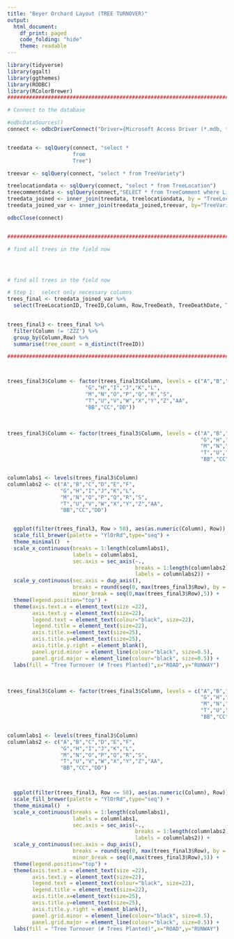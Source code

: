 ---
title: "Beyer Orchard Layout (TREE TURNOVER)"
output:
  html_document:
    df_print: paged
    code_folding: "hide"
    theme: readable
---


```{r message=FALSE, warning=FALSE}
library(tidyverse)
library(ggalt)
library(ggthemes)
library(RODBC)
library(RColorBrewer)
#########################################################################

# Connect to the database

#odbcDataSources()
connect <- odbcDriverConnect("Driver={Microsoft Access Driver (*.mdb, *.accdb)};DBQ=D:/Users/Dr Roger Beyer/Desktop/CHESTNUTS/access_database/BeyerFarm.accdb")


treedata <- sqlQuery(connect, "select *
                     from 
                     Tree")

treevar <- sqlQuery(connect, "select * from TreeVariety")

treelocationdata <- sqlQuery(connect, "select * from TreeLocation")
treecommentdata <- sqlQuery(connect,"SELECT * from TreeComment where Line = 1")
treedata_joined <- inner_join(treedata, treelocationdata, by = "TreeLocationID")
treedata_joined_var <- inner_join(treedata_joined,treevar, by="TreeVarietyID")

odbcClose(connect)


#########################################################################

# find all trees in the field now




# find all trees in the field now

# Step 1:  select only necessary columns
trees_final <- treedata_joined_var %>%
  select(TreeLocationID, TreeID,Column, Row,TreeDeath, TreeDeathDate, TreePlantDate,TreeVarietyName,Pollinator,Transplant)
  

trees_final3 <- trees_final %>%
  filter(Column != 'ZZZ') %>%
  group_by(Column,Row) %>%
  summarise(tree_count = n_distinct(TreeID))

#########################################################################



trees_final3$Column <- factor(trees_final3$Column, levels = c("A","B","C","D","E","F",
                         "G","H","I","J","K","L",
                         "M","N","O","P","Q","R","S",
                         "T","U","V","W","X","Y","Z","AA",
                         "BB","CC","DD"))
```



<br>


```{r message=FALSE,warning=FALSE, fig.align="center", fig.width=18, fig.height=24}

trees_final3$Column <- factor(trees_final3$Column, levels = c("A","B","C","D","E","F",
                                                              "G","H","I","J","K","L",
                                                              "M","N","O","P","Q","R","S",
                                                              "T","U","V","W","X","Y","Z","AA",
                                                              "BB","CC","DD"))


columnlabs1 <- levels(trees_final3$Column)
columnlabs2 <- c("A","B","C","D","E","F",
                 "G","H","I","J","K","L",
                 "M","N","O","P","Q","R","S",
                 "T","U","V","W","X","Y","Z","AA",
                 "BB","CC","DD")


  ggplot(filter(trees_final3, Row > 58), aes(as.numeric(Column), Row)) + geom_tile(aes(fill = as.factor(tree_count)),colour = "white",size=2.2) +
  scale_fill_brewer(palette = "YlOrRd",type="seq") + 
  theme_minimal()  +
  scale_x_continuous(breaks = 1:length(columnlabs1),
                     labels = columnlabs1,
                     sec.axis = sec_axis(~.,
                                         breaks = 1:length(columnlabs2),
                                         labels = columnlabs2)) + 
  scale_y_continuous(sec.axis = dup_axis(),
                     breaks = round(seq(0, max(trees_final3$Row), by = 5),1),
                     minor_break = seq(0,max(trees_final3$Row),5)) + 
  theme(legend.position="top") +
  theme(axis.text.x = element_text(size =22),
        axis.text.y = element_text(size=22),
        legend.text = element_text(colour="black", size=22),
        legend.title = element_text(size=22),
        axis.title.x=element_text(size=25),
        axis.title.y=element_text(size=25),
        axis.title.y.right = element_blank(),
        panel.grid.minor = element_line(colour="black", size=0.5),
        panel.grid.major = element_line(colour="black", size=0.5)) +
  labs(fill = "Tree Turnover (# Trees Planted)",x="ROAD",y="RUNWAY")

```


<br>

```{r message=FALSE,warning=FALSE, fig.align="center", fig.width=18, fig.height=24}


trees_final3$Column <- factor(trees_final3$Column, levels = c("A","B","C","D","E","F",
                                                              "G","H","I","J","K","L",
                                                              "M","N","O","P","Q","R","S",
                                                              "T","U","V","W","X","Y","Z","AA",
                                                              "BB","CC","DD"))


columnlabs1 <- levels(trees_final3$Column)
columnlabs2 <- c("A","B","C","D","E","F",
                 "G","H","I","J","K","L",
                 "M","N","O","P","Q","R","S",
                 "T","U","V","W","X","Y","Z","AA",
                 "BB","CC","DD")



  ggplot(filter(trees_final3, Row <= 58), aes(as.numeric(Column), Row)) + geom_tile(aes(fill = as.factor(tree_count)),colour = "white",size=2.2) +
  scale_fill_brewer(palette = "YlOrRd",type="seq") + 
  theme_minimal()  +
  scale_x_continuous(breaks = 1:length(columnlabs1),
                     labels = columnlabs1,
                     sec.axis = sec_axis(~.,
                                         breaks = 1:length(columnlabs2),
                                         labels = columnlabs2)) + 
  scale_y_continuous(sec.axis = dup_axis(),
                     breaks = round(seq(0, max(trees_final3$Row), by = 5),1),
                     minor_break = seq(0,max(trees_final3$Row),5)) + 
  theme(legend.position="top") +
  theme(axis.text.x = element_text(size =22),
        axis.text.y = element_text(size=22),
        legend.text = element_text(colour="black", size=22),
        legend.title = element_text(size=22),
        axis.title.x=element_text(size=25),
        axis.title.y=element_text(size=25),
        axis.title.y.right = element_blank(),
        panel.grid.minor = element_line(colour="black", size=0.5),
        panel.grid.major = element_line(colour="black", size=0.5)) +
  labs(fill = "Tree Turnover (# Trees Planted)",x="ROAD",y="RUNWAY")

```
